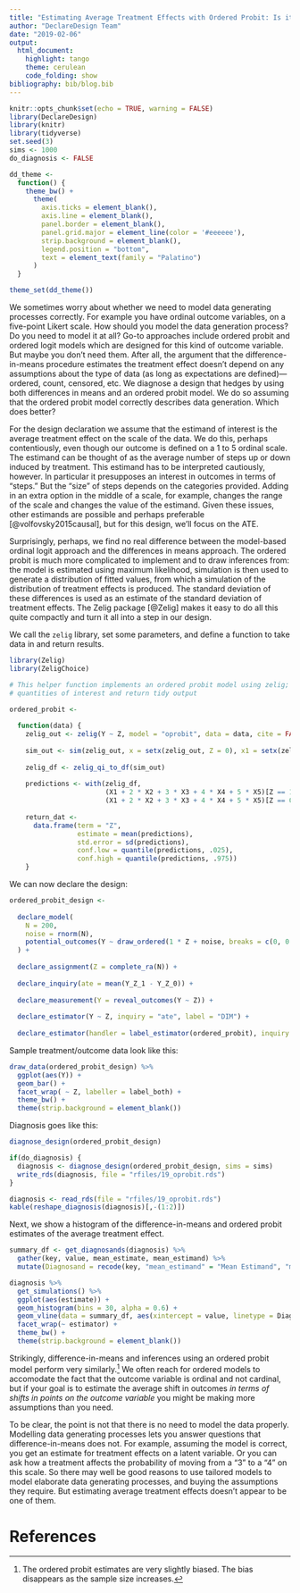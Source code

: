 ```yaml
---
title: "Estimating Average Treatment Effects with Ordered Probit: Is it worth it?"
author: "DeclareDesign Team"
date: "2019-02-06"
output:
  html_document:
    highlight: tango
    theme: cerulean
    code_folding: show
bibliography: bib/blog.bib
---
```


```r
knitr::opts_chunk$set(echo = TRUE, warning = FALSE)
library(DeclareDesign)
library(knitr)
library(tidyverse)
set.seed(3)
sims <- 1000
do_diagnosis <- FALSE

dd_theme <-
  function() {
    theme_bw() +
      theme(
        axis.ticks = element_blank(),
        axis.line = element_blank(),
        panel.border = element_blank(),
        panel.grid.major = element_line(color = '#eeeeee'),
        strip.background = element_blank(),
        legend.position = "bottom",
        text = element_text(family = "Palatino")
      )
  }

theme_set(dd_theme())
```

We sometimes worry about whether we need to model data generating processes correctly. For example you have ordinal outcome variables, on a five-point Likert scale. How should you model the data generation process? Do you need to model it at all? Go-to approaches include ordered probit and ordered logit models which are designed for this kind of outcome variable. But maybe you don't need them. After all, the argument that the difference-in-means procedure estimates the treatment effect doesn't depend on any assumptions about the type of data (as long as expectations are defined)---ordered, count, censored, etc. We diagnose a design that hedges by using both differences in means and an ordered probit model. We do so assuming that the ordered probit model correctly describes data generation. Which does better?

For the design declaration we assume that the estimand of interest is the average treatment effect on the scale of the data. We do this, perhaps contentiously, even though our outcome is defined on a 1 to 5 ordinal scale. The estimand can be thought of as the average number of steps up or down induced by treatment.  This estimand has to be interpreted cautiously, however. In particular it presupposes an interest in outcomes in terms of "steps." But the "size" of steps depends on the categories provided. Adding in an extra option in the middle of a scale, for example,  changes the range of the scale and changes the value of the estimand. Given these issues, other estimands are possible and perhaps preferable [@volfovsky2015causal], but for this design, we'll focus on the ATE.

Surprisingly, perhaps, we find no real difference between the model-based ordinal logit approach and the differences in means approach. The ordered probit is much more complicated to implement and to draw inferences from: the model is estimated using maximum likelihood, simulation is then used to generate a distribution of fitted values, from which a simulation of the distribution of treatment effects is produced. The standard deviation of these differences is used as an estimate of the standard deviation of treatment effects. The Zelig package [@Zelig] makes it easy to do all this quite compactly and turn it all into a step in our design.  

We call the `zelig` library, set some parameters, and define a function to take data in and return results.

```r
library(Zelig)
library(ZeligChoice)

# This helper function implements an ordered probit model using zelig; calculates 
# quantities of interest and return tidy output

ordered_probit <-
  
  function(data) {
    zelig_out <- zelig(Y ~ Z, model = "oprobit", data = data, cite = FALSE)
    
    sim_out <- sim(zelig_out, x = setx(zelig_out, Z = 0), x1 = setx(zelig_out, Z = 1))
    
    zelig_df <- zelig_qi_to_df(sim_out)
    
    predictions <- with(zelig_df,
                        (X1 + 2 * X2 + 3 * X3 + 4 * X4 + 5 * X5)[Z == 1] -
                        (X1 + 2 * X2 + 3 * X3 + 4 * X4 + 5 * X5)[Z == 0])
    
    return_dat <-
      data.frame(term = "Z",
                 estimate = mean(predictions),
                 std.error = sd(predictions),
                 conf.low = quantile(predictions, .025),
                 conf.high = quantile(predictions, .975))
    }
```

<!-- (\@Zelig friends -- can you advise on how to get $p$ values after calculating quantities of interest with Zelig?) -->

We can now declare the design:

```r
ordered_probit_design <- 
  
  declare_model(
    N = 200, 
    noise = rnorm(N),
    potential_outcomes(Y ~ draw_ordered(1 * Z + noise, breaks = c(0, 0.75, 1, 1.25)))
  ) + 
      
  declare_assignment(Z = complete_ra(N)) +
  
  declare_inquiry(ate = mean(Y_Z_1 - Y_Z_0)) +
  
  declare_measurement(Y = reveal_outcomes(Y ~ Z)) +
  
  declare_estimator(Y ~ Z, inquiry = "ate", label = "DIM") +
  
  declare_estimator(handler = label_estimator(ordered_probit), inquiry = "ate", label = "Ordered Probit")
```

Sample treatment/outcome data look like this:

```r
draw_data(ordered_probit_design) %>%
  ggplot(aes(Y)) +
  geom_bar() +
  facet_wrap( ~ Z, labeller = label_both) +
  theme_bw() +
  theme(strip.background = element_blank())
```


Diagnosis goes like this:

```r
diagnose_design(ordered_probit_design)
```

```r
if(do_diagnosis) {
  diagnosis <- diagnose_design(ordered_probit_design, sims = sims)
  write_rds(diagnosis, file = "rfiles/19_oprobit.rds")
}

diagnosis <- read_rds(file = "rfiles/19_oprobit.rds")
kable(reshape_diagnosis(diagnosis)[,-(1:2)])
```

Next, we show a histogram of the difference-in-means and ordered probit estimates of the average treatment effect.

```r
summary_df <- get_diagnosands(diagnosis) %>% 
  gather(key, value, mean_estimate, mean_estimand) %>% 
  mutate(Diagnosand = recode(key, "mean_estimand" = "Mean Estimand", "mean_estimate" = "Mean Estimate"))

diagnosis %>%
  get_simulations() %>%
  ggplot(aes(estimate)) +
  geom_histogram(bins = 30, alpha = 0.6) +
  geom_vline(data = summary_df, aes(xintercept = value, linetype = Diagnosand)) +
  facet_wrap(~ estimator) +
  theme_bw() +
  theme(strip.background = element_blank())
```

Strikingly, difference-in-means and inferences using an ordered probit model perform very similarly.^[The ordered probit estimates are very slightly biased. The bias disappears as the sample size increases.] We often reach for ordered models to accomodate the fact that the outcome variable is ordinal and not cardinal, but if your goal is to estimate the average shift in outcomes *in terms of shifts in points on the outcome variable* you might be making more assumptions than you need. 

To be clear, the point is not that there is no need to model the data properly. Modelling data generating processes lets you answer questions that difference-in-means does not. For example, assuming the model is correct, you get an estimate for treatment effects on a latent variable. Or you can ask how a treatment affects the probability of moving from a "3" to a "4" on this scale. So there may well be good reasons to use tailored models to model elaborate data generating processes, and buying the assumptions they require. But estimating average treatment effects doesn't appear to be one of them.

# References
